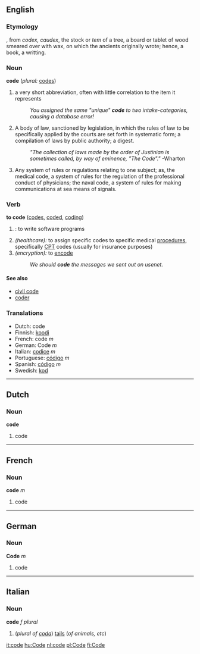 ==English==

===Etymology===
{{F.}}, from {{L.}} ''codex, caudex'', the stock or ''tem'' of a tree, a board or tablet of wood smeared over with wax, on which the ancients originally wrote; hence, a book, a writting.

===Noun===
'''code''' (''plural:'' [[codes]])
# a very short abbreviation, often with little correlation to the item it represents
#:''You assigned the same "unique" '''code''' to two intake-categories, causing a database error!''
# A body of law, sanctioned by legislation, in which the rules of law to be specifically applied by the courts are set forth in systematic form; a compilation of laws by public authority; a digest.
#:''"The collection of laws made by the order of Justinian is sometimes called, by way of eminence, "The Code"."''  -Wharton
# Any system of rules or regulations relating to one subject; as, the medical code, a system of rules for the regulation of the professional conduct of physicians; the naval code, a system of rules for making communications at sea means of signals.

===Verb===
'''to code'''  ([[codes]], [[coded]], [[coding]])
# {{cattag|computing}}: to write software programs
# ''(healthcare):'' to assign specific codes to specific medical [[procedures]], specifically [[CPT]] codes (usually for insurance purposes)
# ''(encryption):'' to [[encode]]
#:''We should '''code''' the messages we sent out on usenet.''

====See also====
*[[civil code]]
*[[coder]]

===Translations===
*Dutch: code
*Finnish: [[koodi]]
*French: code ''m''
*German: Code ''m''
*Italian: [[codice]] ''m''
*Portuguese: [[código]] ''m''
*Spanish: [[código]] ''m''
*Swedish: [[kod]]

----

==Dutch==
===Noun===
'''code'''

#code

----
==French==
===Noun===
'''code''' ''m''

#code

----
==German==
===Noun===
'''Code''' ''m''

#code

----
==Italian==
===Noun===
'''code''' ''f plural''

#(''plural of [[coda#Italian|coda]]'') [[tail]]s (''of animals, etc'')

[[it:code]]
[[hu:Code]]
[[nl:code]]
[[pl:Code]]
[[fi:Code]]